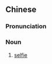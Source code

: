 ==Chinese==
{{zh-forms|type=21}}

===Pronunciation===
{{zh-pron
|m=zìpāizhào
|c=zi6 paak3 ziu3
|cat=n
}}

===Noun===
{{zh-noun}}

# [[selfie]]